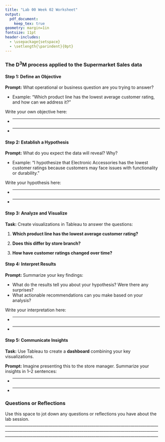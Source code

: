 ```yaml
---
title: "Lab 00 Week 02 Worksheet"
output: 
  pdf_document:
    keep_tex: true
geometry: margin=1in
fontsize: 11pt
header-includes:
  - \usepackage{setspace}
  - \setlength{\parindent}{0pt}
---
```


### The D^3^M process applied to the Supermarket Sales data 

#### Step 1: Define an Objective

**Prompt:**
What operational or business question are you trying to answer?

- Example: "Which product line has the lowest average customer rating, and how can we address it?"

Write your own objective here:

- _______________________________________________________________
- _______________________________________________________________

#### Step 2: Establish a Hypothesis

**Prompt:**
What do you expect the data will reveal? Why?

- Example: "I hypothesize that Electronic Accessories has the lowest customer ratings because customers may face issues with functionality or durability."

Write your hypothesis here:

- _______________________________________________________________
- _______________________________________________________________

#### Step 3: Analyze and Visualize

**Task:**
Create visualizations in Tableau to answer the questions:

1. **Which product line has the lowest average customer rating?**

2. **Does this differ by store branch?**

3. **How have customer ratings changed over time?**

#### Step 4: Interpret Results

**Prompt:**
Summarize your key findings:

- What do the results tell you about your hypothesis? Were there any surprises?
- What actionable recommendations can you make based on your analysis?

Write your interpretation here:

- _______________________________________________________________
- _______________________________________________________________

#### Step 5: Communicate Insights

**Task:**
Use Tableau to create a **dashboard** combining your key visualizations.

**Prompt:**
Imagine presenting this to the store manager. Summarize your insights in 1–2 sentences:

- _______________________________________________________________
- _______________________________________________________________



### Questions or Reflections
Use this space to jot down any questions or reflections you have about the lab session.
______________________________________________________________________________
______________________________________________________________________________
______________________________________________________________________________
